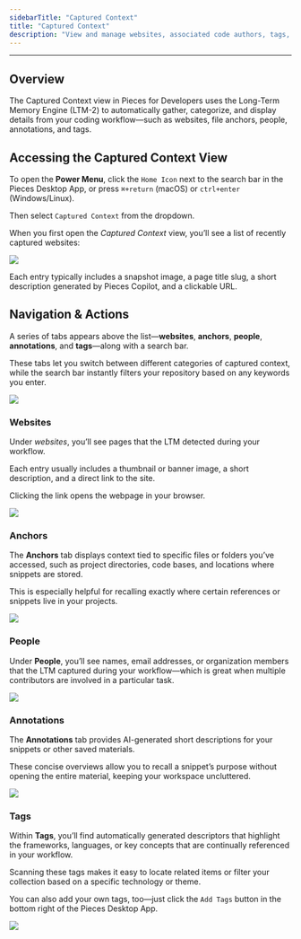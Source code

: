 ```yaml
---
sidebarTitle: "Captured Context"
title: "Captured Context"
description: "View and manage websites, associated code authors, tags, and other context captured from your workflow."
---
```


---

## Overview

The Captured Context view in Pieces for Developers uses the Long-Term Memory Engine (LTM-2) to automatically gather, categorize, and display details from your coding workflow—such as websites, file anchors, people, annotations, and tags.

## Accessing the Captured Context View

To open the **Power Menu**, click the `Home Icon` next to the search bar in the Pieces Desktop App, or press `⌘+return` (macOS) or `ctrl+enter` (Windows/Linux).

Then select `Captured Context` from the dropdown.

When you first open the _Captured Context_ view, you’ll see a list of recently captured websites:

![](https://storage.googleapis.com/hashnode_product_documentation_assets/desktop_app_assets/navigation/captured_context/pieces_captured_context_overview.png)

Each entry typically includes a snapshot image, a page title slug, a short description generated by Pieces Copilot, and a clickable URL.

## Navigation & Actions

A series of tabs appears above the list—**websites**, **anchors**, **people**, **annotations**, and **tags**—along with a search bar.

These tabs let you switch between different categories of captured context, while the search bar instantly filters your repository based on any keywords you enter.

![](https://storage.googleapis.com/hashnode_product_documentation_assets/desktop_app_assets/navigation/captured_context/gifs/pieces_captured_context_tabs_search.gif)

### Websites

Under _websites_, you’ll see pages that the LTM detected during your workflow.

Each entry usually includes a thumbnail or banner image, a short description, and a direct link to the site.

Clicking the link opens the webpage in your browser.

![](https://storage.googleapis.com/hashnode_product_documentation_assets/desktop_app_assets/navigation/captured_context/gifs/open_website_from_cc_view.gif)

### Anchors

The **Anchors** tab displays context tied to specific files or folders you’ve accessed, such as project directories, code bases, and locations where snippets are stored.

This is especially helpful for recalling exactly where certain references or snippets live in your projects.

![](https://storage.googleapis.com/hashnode_product_documentation_assets/desktop_app_assets/navigation/global_search/anchors_with_previews.png)

### People

Under **People**, you’ll see names, email addresses, or organization members that the LTM captured during your workflow—which is great when multiple contributors are involved in a particular task.

![](https://storage.googleapis.com/hashnode_product_documentation_assets/desktop_app_assets/navigation/captured_context/pieces_captured_context_people.png)

### Annotations

The **Annotations** tab provides AI-generated short descriptions for your snippets or other saved materials.

These concise overviews allow you to recall a snippet’s purpose without opening the entire material, keeping your workspace uncluttered.

![](https://storage.googleapis.com/hashnode_product_documentation_assets/desktop_app_assets/navigation/captured_context/pieces_captured_context_annotations.png)

### Tags

Within **Tags**, you’ll find automatically generated descriptors that highlight the frameworks, languages, or key concepts that are continually referenced in your workflow.

Scanning these tags makes it easy to locate related items or filter your collection based on a specific technology or theme.

You can also add your own tags, too—just click the `Add Tags` button in the bottom right of the Pieces Desktop App.

![](https://storage.googleapis.com/hashnode_product_documentation_assets/desktop_app_assets/navigation/captured_context/add_tags_modal.png)